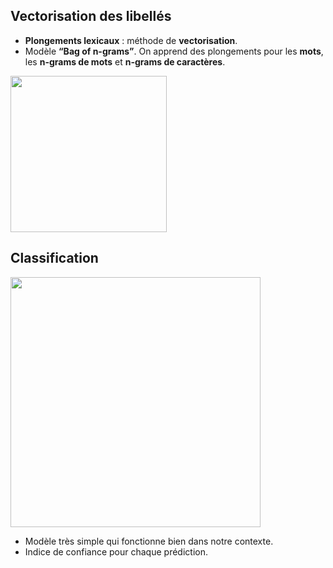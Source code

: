 ## Vectorisation des libellés

- [**Plongements lexicaux**]{.orange} : méthode de [**vectorisation**]{.blue2}.
- Modèle [**"Bag of n-grams"**]{.orange}. On apprend des plongements pour les [**mots**]{.blue2}, les [**n-grams de mots**]{.blue2} et [**n-grams de caractères**]{.blue2}.

![](img/n-grams.png){height="250" fig-align="center"}

## Classification

![](img/fastText_desc_ape.png){height="400" fig-align="center"}

- Modèle très simple qui fonctionne bien dans notre contexte.
- Indice de confiance pour chaque prédiction.
